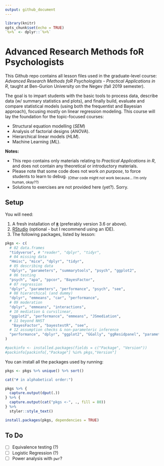 ```yaml
---
output: github_document
---
```


```r
library(knitr)
opts_chunk$set(echo = TRUE)
`%>%` <- dplyr::`%>%`

```

# Advanced Research Methods foR Psychologists

This Github repo contains all lesson files used in the graduate-level course: *Advanced Research Methods foR Psychologists - Practical Applications in R*, taught at Ben-Gurion University on the Negev (fall 2019 semester).

The goal is to impart students with the basic tools to process data, describe data (w/ summary statistics and plots), and finally build, evaluate and compare statistical models (using both the frequentist and Bayesian approach), focusing mostly on linear regression modeling. This course will lay the foundation for the topic-focused courses:

- Structural equation modelling (*SEM*)
- Analysis of factorial designs (*ANOVA*).
- Hierarchical linear models (*HLM*).
- Machine Learning (*ML*).

**Notes:**  

- This repo contains only materials relating to *Practical Applications in R*, and does not contain any theoretical or introductory materials.  
- Please note that some code does not work *on purpose*, to force students to learn to debug. <sub>(Other code might not work because... I'm only human, okay??)</sub>  
- Solutions to exercises are not provided here (yet?). Sorry.

## Setup

You will need:

1. A fresh installation of [**`R`**](https://cran.r-project.org/) (preferably version 3.6 or above).
2. [RStudio](https://www.rstudio.com/products/rstudio/download/) (optional - but I recommend using an IDE).
3. The following packages, listed by lesson:

```r
pkgs <- c(
  # 02 data.frames
  "tidyverse", # "reader", "dplyr", "tidyr",
  # 04 missing data
  "Hmisc", "mice", "dplyr", "tidyr", 
  # 05 describing data
  "dplyr", "parameters", "summarytools", "psych", "ggplot2",
  # 06 testing
  "psych", "apa", "ppcor", "BayesFactor", 
  # 07 regression
  "dplyr", "parameters", "performance", "psych", "see",
  # 08 hierarchical (and dummy)
  "dplyr", "emmeans", "car", "performance",
  # 09 moderation
  "dplyr", "emmeans", "interactions",
  # 10 mediation & curvilinear,
  "ggplot2", "performance", "emmeans", "JSmediation",
  # 11 beyond NHST
   "BayesFactor", "bayestestR", "see",
  # 12 assumption checks & non-parameteric inference
  "performance", "dplyr", "ggplot2", "GGally", "ggResidpanel", "parameters", "permuco"
)
```

<!-- And their versions: -->
```r
#packinfo <- installed.packages(fields = c("Package", "Version"))
#packinfo[packinfo[,"Package"] %in% pkgs,"Version"]
```

You can install all the packages used by running:

```r
pkgs <- pkgs %>% unique() %>% sort()

cat("# in alphabetical order:")

pkgs %>% {
  capture.output(dput(.))
} %>% {
  capture.output(cat("pkgs <-", ., fill = 80))
} %>%
  styler::style_text()

```

```r
install.packages(pkgs, dependencies = TRUE)
```

## To Do

- [ ] Equivalence testing (?)
- [ ] Logistic Regression (?)
- [ ] Power analysis with `pwr`?
